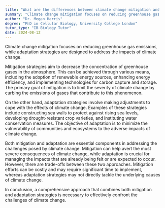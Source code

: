 ```yaml
---
title: "What are the differences between climate change mitigation and adaptation strategies?"
summary: "Climate change mitigation focuses on reducing greenhouse gas emissions, whereas adaptation strategies are designed to manage and cope with the impacts resulting from climate change."
author: "Dr. Megan Harris"
degree: "PhD in Cellular Biology, University College London"
tutor_type: "IB Biology Tutor"
date: 2024-08-12
---
```


Climate change mitigation focuses on reducing greenhouse gas emissions, while adaptation strategies are designed to address the impacts of climate change.

Mitigation strategies aim to decrease the concentration of greenhouse gases in the atmosphere. This can be achieved through various means, including the adoption of renewable energy sources, enhancing energy efficiency, and implementing technologies for carbon capture and storage. The primary goal of mitigation is to limit the severity of climate change by curbing the emissions of gases that contribute to this phenomenon.

On the other hand, adaptation strategies involve making adjustments to cope with the effects of climate change. Examples of these strategies include constructing sea walls to protect against rising sea levels, developing drought-resistant crop varieties, and instituting water conservation measures. The objective of adaptation is to minimize the vulnerability of communities and ecosystems to the adverse impacts of climate change.

Both mitigation and adaptation are essential components in addressing the challenges posed by climate change. Mitigation can help avert the most severe consequences of climate change, while adaptation is crucial for managing the impacts that are already being felt or are expected to occur. However, there are trade-offs between these two approaches. Mitigation efforts can be costly and may require significant time to implement, whereas adaptation strategies may not directly tackle the underlying causes of climate change.

In conclusion, a comprehensive approach that combines both mitigation and adaptation strategies is necessary to effectively confront the challenges of climate change.
    